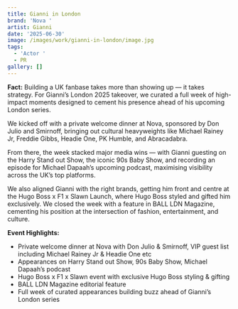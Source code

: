 ```yaml
---
title: Gianni in London
brand: 'Nova '
artist: Gianni
date: '2025-06-30'
image: /images/work/gianni-in-london/image.jpg
tags:
  - 'Actor '
  - PR
gallery: []
---
```

**Fact:** Building a UK fanbase takes more than showing up — it takes strategy. For Gianni’s London 2025 takeover, we curated a full week of high-impact moments designed to cement his presence ahead of his upcoming London series.

We kicked off with a private welcome dinner at Nova, sponsored by Don Julio and Smirnoff, bringing out cultural heavyweights like Michael Rainey Jr, Freddie Gibbs, Headie One, PK Humble, and Abracadabra.

From there, the week stacked major media wins — with Gianni guesting on the Harry Stand out Show, the iconic 90s Baby Show, and recording an episode for Michael Dapaah’s upcoming podcast, maximising visibility across the UK’s top platforms.

We also aligned Gianni with the right brands, getting him front and centre at the Hugo Boss x F1 x Slawn Launch, where Hugo Boss styled and gifted him exclusively. We closed the week with a feature in BALL LDN Magazine, cementing his position at the intersection of fashion, entertainment, and culture.



**Event Highlights:**

* Private welcome dinner at Nova with Don Julio & Smirnoff, VIP guest list including Michael Rainey Jr & Headie One etc
* Appearances on Harry Stand out Show, 90s Baby Show, Michael Dapaah’s podcast
* Hugo Boss x F1 x Slawn event with exclusive Hugo Boss styling & gifting
* BALL LDN Magazine editorial feature
* Full week of curated appearances building buzz ahead of Gianni’s London series
